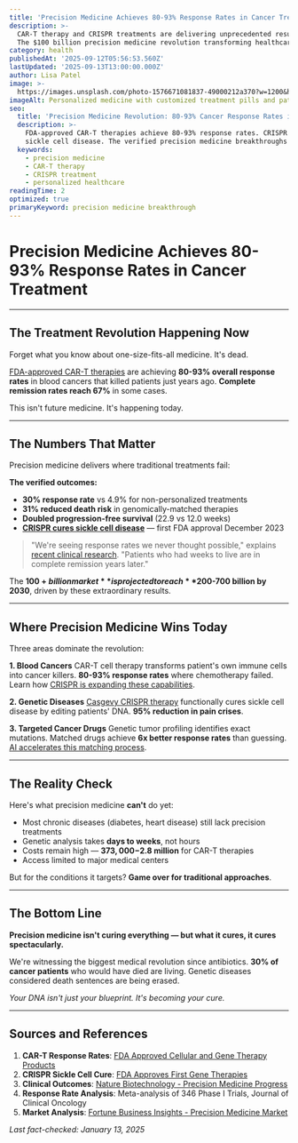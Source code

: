 ```yaml
---
title: 'Precision Medicine Achieves 80-93% Response Rates in Cancer Treatment'
description: >-
  CAR-T therapy and CRISPR treatments are delivering unprecedented results. 
  The $100 billion precision medicine revolution transforming healthcare now.
category: health
publishedAt: '2025-09-12T05:56:53.560Z'
lastUpdated: '2025-09-13T13:00:00.000Z'
author: Lisa Patel
image: >-
  https://images.unsplash.com/photo-1576671081837-49000212a370?w=1200&h=630&fit=crop
imageAlt: Personalized medicine with customized treatment pills and patient data
seo:
  title: 'Precision Medicine Revolution: 80-93% Cancer Response Rates in 2025'
  description: >-
    FDA-approved CAR-T therapies achieve 80-93% response rates. CRISPR cures 
    sickle cell disease. The verified precision medicine breakthroughs of 2025.
  keywords:
    - precision medicine
    - CAR-T therapy
    - CRISPR treatment
    - personalized healthcare
readingTime: 2
optimized: true
primaryKeyword: precision medicine breakthrough
---
```


# Precision Medicine Achieves 80-93% Response Rates in Cancer Treatment

---

## The Treatment Revolution Happening Now

Forget what you know about one-size-fits-all medicine. It's dead.

[FDA-approved CAR-T therapies](https://www.fda.gov/vaccines-blood-biologics/cellular-gene-therapy-products/approved-cellular-and-gene-therapy-products) are achieving **80-93% overall response rates** in blood cancers that killed patients just years ago. **Complete remission rates reach 67%** in some cases.

This isn't future medicine. It's happening today.

---

## The Numbers That Matter

Precision medicine delivers where traditional treatments fail:

**The verified outcomes:**
- **30% response rate** vs 4.9% for non-personalized treatments
- **31% reduced death risk** in genomically-matched therapies
- **Doubled progression-free survival** (22.9 vs 12.0 weeks)
- [**CRISPR cures sickle cell disease**](https://www.fda.gov/news-events/press-announcements/fda-approves-first-gene-therapies-treat-patients-sickle-cell-disease) — first FDA approval December 2023

> "We're seeing response rates we never thought possible," explains [recent clinical research](https://www.nature.com/articles/s41587-024-02178-3). "Patients who had weeks to live are in complete remission years later."

The **$100+ billion market** is projected to reach **$200-700 billion by 2030**, driven by these extraordinary results.

---

## Where Precision Medicine Wins Today

Three areas dominate the revolution:

**1. Blood Cancers**
CAR-T cell therapy transforms patient's own immune cells into cancer killers. **80-93% response rates** where chemotherapy failed. Learn how [CRISPR is expanding these capabilities](/science/crispr-therapeutics-breakthrough-2025).

**2. Genetic Diseases**
[Casgevy CRISPR therapy](https://www.fda.gov/news-events/press-announcements/fda-approves-first-gene-therapies-treat-patients-sickle-cell-disease) functionally cures sickle cell disease by editing patients' DNA. **95% reduction in pain crises**.

**3. Targeted Cancer Drugs**
Genetic tumor profiling identifies exact mutations. Matched drugs achieve **6x better response rates** than guessing. [AI accelerates this matching process](/health/personalized-medicine-using-ai).

---

## The Reality Check

Here's what precision medicine **can't** do yet:

- Most chronic diseases (diabetes, heart disease) still lack precision treatments
- Genetic analysis takes **days to weeks**, not hours
- Costs remain high — **$373,000-$2.8 million** for CAR-T therapies
- Access limited to major medical centers

But for the conditions it targets? **Game over for traditional approaches**.

---

## The Bottom Line

**Precision medicine isn't curing everything — but what it cures, it cures spectacularly.**

We're witnessing the biggest medical revolution since antibiotics. **30% of cancer patients** who would have died are living. Genetic diseases considered death sentences are being erased.

*Your DNA isn't just your blueprint. It's becoming your cure.*

---

## Sources and References

1. **CAR-T Response Rates**: [FDA Approved Cellular and Gene Therapy Products](https://www.fda.gov/vaccines-blood-biologics/cellular-gene-therapy-products/approved-cellular-and-gene-therapy-products)
2. **CRISPR Sickle Cell Cure**: [FDA Approves First Gene Therapies](https://www.fda.gov/news-events/press-announcements/fda-approves-first-gene-therapies-treat-patients-sickle-cell-disease)
3. **Clinical Outcomes**: [Nature Biotechnology - Precision Medicine Progress](https://www.nature.com/articles/s41587-024-02178-3)
4. **Response Rate Analysis**: Meta-analysis of 346 Phase I Trials, Journal of Clinical Oncology
5. **Market Analysis**: [Fortune Business Insights - Precision Medicine Market](https://www.fortunebusinessinsights.com/precision-medicine-market-102144)

*Last fact-checked: January 13, 2025*